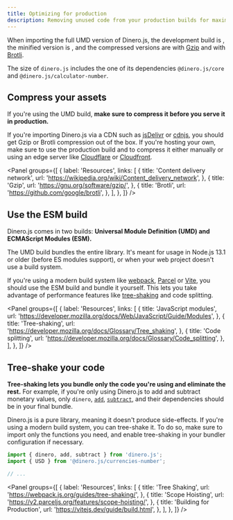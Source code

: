 ```yaml
---
title: Optimizing for production
description: Removing unused code from your production builds for maximum performance.
---
```


When importing the full UMD version of Dinero.js, the development build is <BundleSize pkg="dinero.js" version="development" />, the minified version is <BundleSize pkg="dinero.js" version="minified" />, and the compressed versions are <BundleSize pkg="dinero.js" version="gzip" /> with [Gzip](https://www.gnu.org/software/gzip/) and <BundleSize pkg="dinero.js" version="brotli" /> with [Brotli](https://github.com/google/brotli).

<Scrollable>

<BundleSizeTable />

</Scrollable>

<Alert type="info">

The size of `dinero.js` includes the one of its dependencies `@dinero.js/core` and `@dinero.js/calculator-number`.

</Alert>

## Compress your assets

If you're using the UMD build, **make sure to compress it before you serve it in production.**

If you're importing Dinero.js via a CDN such as [jsDelivr](https://www.jsdelivr.com/) or [cdnjs](https://cdnjs.com/), you should get Gzip or Brotli compression out of the box. If you're hosting your own, make sure to use the production build and to compress it either manually or using an edge server like [Cloudflare](https://www.cloudflare.com/cdn) or [Cloudfront](https://aws.amazon.com/cloudfront/).

<Panel
  groups={[
    {
      label: 'Resources',
      links: [
        {
          title: 'Content delivery network',
          url: 'https://wikipedia.org/wiki/Content_delivery_network',
        },
        {
          title: 'Gzip',
          url: 'https://gnu.org/software/gzip/',
        },
        {
          title: 'Brotli',
          url: 'https://github.com/google/brotli',
        },
      ],
    },
  ]}
/>

## Use the ESM build

Dinero.js comes in two builds: **Universal Module Definition (UMD) and ECMAScript Modules (ESM).**

The UMD build bundles the entire library. It's meant for usage in Node.js 13.1 or older (before ES modules support), or when your web project doesn't use a build system.

If you're using a modern build system like [webpack](https://webpack.js.org/), [Parcel](https://parceljs.org/) or [Vite](https://vitejs.dev/), you should use the ESM build and bundle it yourself. This lets you take advantage of performance features like [tree-shaking](#tree-shake-your-code) and code splitting.

<Panel
  groups={[
    {
      label: 'Resources',
      links: [
        {
          title: 'JavaScript modules',
          url: 'https://developer.mozilla.org/docs/Web/JavaScript/Guide/Modules',
        },
        {
          title: 'Tree-shaking',
          url: 'https://developer.mozilla.org/docs/Glossary/Tree_shaking',
        },
        {
          title: 'Code splitting',
          url: 'https://developer.mozilla.org/docs/Glossary/Code_splitting',
        },
      ],
    },
  ]}
/>

## Tree-shake your code

**Tree-shaking lets you bundle only the code you're using and eliminate the rest.** For example, if you're only using Dinero.js to add and subtract monetary values, only `dinero`, [`add`](/docs/api/mutations/add), [`subtract`](/docs/api/mutations/subtract), and their dependencies should be in your final bundle.

Dinero.js is a pure library, meaning it doesn't produce side-effects. If you're using a modern build system, you can tree-shake it. To do so, make sure to import only the functions you need, and enable tree-shaking in your bundler configuration if necessary.

```js
import { dinero, add, subtract } from 'dinero.js';
import { USD } from '@dinero.js/currencies-number';

// ...
```

<Panel
  groups={[
    {
      label: 'Resources',
      links: [
        {
          title: 'Tree Shaking',
          url: 'https://webpack.js.org/guides/tree-shaking/',
        },
        {
          title: 'Scope Hoisting',
          url: 'https://v2.parceljs.org/features/scope-hoisting/',
        },
        {
          title: 'Building for Production',
          url: 'https://vitejs.dev/guide/build.html',
        },
      ],
    },
  ]}
/>
